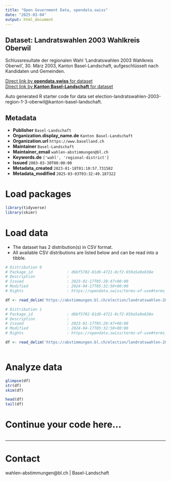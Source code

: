 ```yaml
---
title: "Open Government Data, opendata.swiss"
date: "2025-03-04"
output: html_document
---
```


## Dataset: Landratswahlen 2003 Wahlkreis Oberwil

Schlussresultate der regionalen Wahl 'Landratswahlen 2003 Wahlkreis Oberwil', 30. März 2003, Kanton Basel-Landschaft, aufgeschlüsselt nach Kandidaten und Gemeinden.

[Direct link by **opendata.swiss** for dataset](https://opendata.swiss/de/dataset/landratswahlen-2003-wahlkreis-oberwil)<br>
[Direct link by **Kanton Basel-Landschaft** for dataset](https://abstimmungen.bl.ch/election/landratswahlen-2003-region-1-3-oberwil/data)

Auto generated R starter code for data set election-landratswahlen-2003-region-1-3-oberwil@kanton-basel-landschaft.

## Metadata

- **Publisher** `Basel-Landschaft`
- **Organization.display_name.de** `Kanton Basel-Landschaft`
- **Organization.url** `https://www.baselland.ch`
- **Maintainer** `Basel-Landschaft`
- **Maintainer_email** `wahlen-abstimmungen@bl.ch`
- **Keywords.de** `['wahl', 'regional-district']`
- **Issued** `2003-03-30T00:00:00`
- **Metadata_created** `2023-01-18T01:10:57.731582`
- **Metadata_modified** `2025-03-03T03:32:49.187322`


# Load packages

```r

library(tidyverse)
library(skimr)

```

# Load data

-   The dataset has 2 distribution(s) in CSV format.
-   All available CSV distributions are listed below and can be read into a tibble.

```r

# Distribution 0
# Package_id               : d6bf5702-81d9-4721-8cf2-659a5a9e638e
# Description              : 
# Issued                   : 2023-01-17T05:28:47+00:00
# Modified                 : 2024-04-17T05:32:50+00:00
# Rights                   : https://opendata.swiss/terms-of-use#terms_by

df <- read_delim('https://abstimmungen.bl.ch/election/landratswahlen-2003-region-1-3-oberwil/data-parties-csv')

# Distribution 1
# Package_id               : d6bf5702-81d9-4721-8cf2-659a5a9e638e
# Description              : 
# Issued                   : 2023-01-17T05:28:47+00:00
# Modified                 : 2024-04-17T05:32:50+00:00
# Rights                   : https://opendata.swiss/terms-of-use#terms_by

df <- read_delim('https://abstimmungen.bl.ch/election/landratswahlen-2003-region-1-3-oberwil/data-csv')



```

# Analyze data

```r

glimpse(df)
str(df)
skim(df)

head(df)
tail(df)

```

# Continue your code here...

```r

```

------------------------------------------------------------------------

# Contact

wahlen-abstimmungen@bl.ch | Basel-Landschaft
